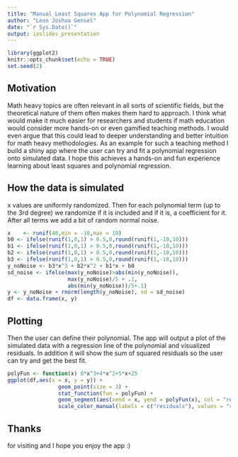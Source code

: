 ```yaml
---
title: "Manual Least Squares App for Polynomial Regression"
author: "Leon Joshua Gensel"
date: "`r Sys.Date()`"
output: ioslides_presentation
---
```


```r
library(ggplot2)
knitr::opts_chunk$set(echo = TRUE)
set.seed(2)
```

## Motivation

Math heavy topics are often relevant in all sorts of scientific fields, but the theoretical nature of them often makes them hard to approach. I think what would make it much easier for researchers and students if math education would consider more hands-on or even gamified teaching methods. I would even argue that this could lead to deeper understanding and better intuition for math heavy methodologies. As an example for such a teaching method I build a shiny app where the user can try and fit a polynomial regression onto simulated data. I hope this achieves a hands-on and fun experience learning about least squares and polynomial regression.

## How the data is simulated

x values are uniformly randomized. Then for each polynomial term (up to the 3rd degree) we randomize if it is included and if it is, a coefficient for it. After all terms we add a bit of random normal noise.
```r
x    <- runif(40,min = -10,max = 10)
b0 <- ifelse(runif(1,0,1) > 0.5,0,round(runif(1,-10,10)))
b1 <- ifelse(runif(1,0,1) > 0.5,0,round(runif(1,-10,10)))
b2 <- ifelse(runif(1,0,1) > 0.5,0,round(runif(1,-10,10)))
b3 <- ifelse(runif(1,0,1) > 0.5,0,round(runif(1,-10,10)))
y_noNoise <- b3*x^3 + b2*x^2 + b1*x + b0
sd_noise <- ifelse(max(y_noNoise)>abs(min(y_noNoise)),
                   max(y_noNoise)/5 + .1,
                   abs(min(y_noNoise))/5+.1)
y <- y_noNoise + rnorm(length(y_noNoise), sd = sd_noise)
df <- data.frame(x, y)
```

## Plotting

Then the user can define their polynomial. The app will output a plot of the simulated data with a regression line of the polynomial and visualized residuals. In addition it will show the sum of squared residuals so the user can try and get the best fit.
```r
polyFun <- function(x) 0*x^3+4*x^2+5*x+25
ggplot(df,aes(x = x, y = y)) + 
                geom_point(size = 3) + 
                stat_function(fun = polyFun) +
                geom_segment(aes(xend = x, yend = polyFun(x), col = "red")) +
                scale_color_manual(labels = c("residuals"), values = "red")
```

## Thanks

for visiting and I hope you enjoy the app :)
